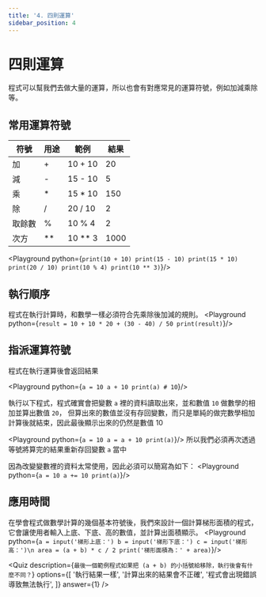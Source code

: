 ```yaml
---
title: '4. 四則運算'
sidebar_position: 4
---
```


# 四則運算
程式可以幫我們去做大量的運算，所以也會有對應常見的運算符號，例如加減乘除等。

## 常用運算符號
|符號|用途|範例|結果|
|-|-|-|-|
|加|+|10 + 10|20|
|減|-|15 - 10|5|
|乘|*|15 * 10|150|
|除|/|20 / 10|2|
|取餘數|%|10 % 4|2|
|次方|**|10 ** 3|1000|

<Playground python={`
print(10 + 10)
print(15 - 10)
print(15 * 10)
print(20 / 10)
print(10 % 4)
print(10 ** 3)
`}/>

## 執行順序
程式在執行計算時，和數學一樣必須符合先乘除後加減的規則。
<Playground python={`
result = 10 + 10 * 20 + (30 - 40) / 50
print(result)
`}/>

## 指派運算符號
程式在執行運算後會返回結果

<Playground python={`
a = 10
a + 10
print(a) # 10
`}/>

執行以下程式，程式確實會把變數 `a` 裡的資料讀取出來，並和數值 `10` 做數學的相加並算出數值 `20`，
但算出來的數值並沒有存回變數，而只是單純的做完數學相加計算後就結束，因此最後顯示出來的仍然是數值 10

<Playground python={`
a = 10
a = a + 10
print(a)
`}/>
所以我們必須再次透過等號將算完的結果重新存回變數 `a` 當中

因為改變變數裡的資料太常使用，因此必須可以簡寫為如下：
<Playground python={`
a = 10
a += 10
print(a)
`}/>

## 應用時間
在學會程式做數學計算的幾個基本符號後，我們來設計一個計算梯形面積的程式，<br/>
它會讓使用者輸入上底、下底、高的數值，並計算出面積顯示。
<Playground python={`
a = input('梯形上底：')
b = input('梯形下底：')
c = input('梯形高：')\n
area = (a + b) * c / 2
print('梯形面積為：' + area)
`}/>

<Quiz
  description={`最後一個範例程式如果把 (a + b) 的小括號給移除，執行後會有什麼不同？`}
  options={[
    '執行結果一樣',
    '計算出來的結果會不正確',
    '程式會出現錯誤導致無法執行',
  ]}
  answer={1}
/>